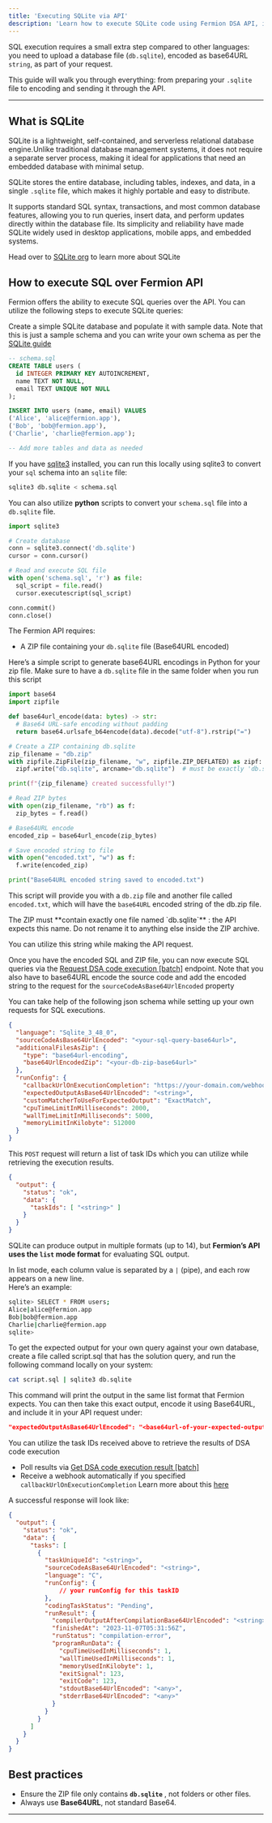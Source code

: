 ```yaml
---
title: 'Executing SQLite via API'
description: 'Learn how to execute SQLite code using Fermion DSA API, including preparing your database file and encoding it correctly.'
---
```


SQL execution requires a small extra step compared to other languages: you need to upload a database file (`db.sqlite`), encoded as base64URL `string`, as part of your request.

This guide will walk you through everything: from preparing your `.sqlite` file to encoding and sending it through the API.

---

## What is SQLite

SQLite is a lightweight, self-contained, and serverless relational database engine.Unlike traditional database management systems, it does not require a separate server process, making it ideal for applications that need an embedded database with minimal setup. 

SQLite stores the entire database, including tables, indexes, and data, in a single `.sqlite` file, which makes it highly portable and easy to distribute. 


It supports standard SQL syntax, transactions, and most common database features, allowing you to run queries, 
insert data, and perform updates directly within the database file. 
Its simplicity and reliability have made SQLite widely used in desktop applications, mobile apps, and embedded systems.

Head over to [SQLite org](https://sqlite.org/index.html) to learn more about SQLite

## How to execute SQL over Fermion API

Fermion offers the ability to execute SQL queries over the API. You can utilize the following steps to execute SQLite queries:

<Steps>
  <Step title="Create a sample SQLite database">

  Create a simple SQLite database and populate it with sample data. Note that this is just a sample schema and you can write your own schema 
  as per the [SQLite guide](https://sqlite.org/lang.html)

  ```sql
  -- schema.sql
  CREATE TABLE users (
    id INTEGER PRIMARY KEY AUTOINCREMENT,
    name TEXT NOT NULL,
    email TEXT UNIQUE NOT NULL
  );

  INSERT INTO users (name, email) VALUES
  ('Alice', 'alice@fermion.app'),
  ('Bob', 'bob@fermion.app'),
  ('Charlie', 'charlie@fermion.app');

  -- Add more tables and data as needed
  ```

  If you have [sqlite3](https://sqlite.org/index.html) installed, you can run this locally using sqlite3 to convert your `sql` schema into an `sqlite` file:

  ```bash
  sqlite3 db.sqlite < schema.sql
  ```

You can also utilize **python** scripts to convert your `schema.sql` file into a `db.sqlite` file.

  ```python
import sqlite3

# Create database
conn = sqlite3.connect('db.sqlite')
cursor = conn.cursor()

# Read and execute SQL file
with open('schema.sql', 'r') as file:
    sql_script = file.read()
    cursor.executescript(sql_script)

conn.commit()
conn.close()
```

  </Step>

  <Step title="Prepare Files for API Request">

  The Fermion API requires:

  - A ZIP file containing your `db.sqlite` file (Base64URL encoded)

  Here’s a simple script to generate base64URL encodings in Python for your zip file. Make sure to have a `db.sqlite` file in the same folder when you run this script

  ```python
import base64
import zipfile

def base64url_encode(data: bytes) -> str:
    # Base64 URL-safe encoding without padding
    return base64.urlsafe_b64encode(data).decode("utf-8").rstrip("=")

# Create a ZIP containing db.sqlite
zip_filename = "db.zip"
with zipfile.ZipFile(zip_filename, "w", zipfile.ZIP_DEFLATED) as zipf:
    zipf.write("db.sqlite", arcname="db.sqlite")  # must be exactly 'db.sqlite'

print(f"{zip_filename} created successfully!")

# Read ZIP bytes
with open(zip_filename, "rb") as f:
    zip_bytes = f.read()

# Base64URL encode
encoded_zip = base64url_encode(zip_bytes)

# Save encoded string to file
with open("encoded.txt", "w") as f:
    f.write(encoded_zip)

print("Base64URL encoded string saved to encoded.txt")
  ```
This script will provide you with a `db.zip` file and another file called `encoded.txt`, which will have the `base64URL` encoded string of the db.zip file. 

<Warning>
 The ZIP must **contain exactly one file named `db.sqlite`** : the API expects this name. Do not rename it to anything else inside the ZIP archive.
</Warning>

You can utilize this string while making the API request.

  </Step>

  <Step title="Make the API Request">

  Once you have the encoded SQL and ZIP file, you can now execute SQL queries via the [Request DSA code execution [batch]](/api-reference/dsa/get-dsa-code-execution-result-[batch]) endpoint.
  Note that you also have to base64URL encode the source code and add the encoded string to the request for the `sourceCodeAsBase64UrlEncoded` property

  You can take help of the following json schema while setting up your own requests for SQL executions.

  ```json
  {
    "language": "Sqlite_3_48_0",
    "sourceCodeAsBase64UrlEncoded": "<your-sql-query-base64url>",
    "additionalFilesAsZip": {
      "type": "base64url-encoding",
      "base64UrlEncodedZip": "<your-db-zip-base64url>"
    },
    "runConfig": {
      "callbackUrlOnExecutionCompletion": "https://your-domain.com/webhook/sqlite-result",
      "expectedOutputAsBase64UrlEncoded": "<string>",
      "customMatcherToUseForExpectedOutput": "ExactMatch",
      "cpuTimeLimitInMilliseconds": 2000,
      "wallTimeLimitInMilliseconds": 5000,
      "memoryLimitInKilobyte": 512000
    }
  }
  ```

  This `POST` request will return a list of task IDs which you can utilize while retrieving the execution results. 
  
  ```json
  {
    "output": {
      "status": "ok",
      "data": {
        "taskIds": [ "<string>" ]
      }
    }
  }
```


</Step>

<Step title="SQLite test cases">

SQLite can produce output in multiple formats (up to 14), but **Fermion’s API uses the `list` mode format** for evaluating SQL output.

In list mode, each column value is separated by a `|` (pipe), and each row appears on a new line.  
Here’s an example:

```bash
sqlite> SELECT * FROM users;
Alice|alice@fermion.app
Bob|bob@fermion.app
Charlie|charlie@fermion.app
sqlite>
```
To get the expected output for your own query against your own database, 
create a file called script.sql that has the solution query, and run the following command locally on your system:

```bash
cat script.sql | sqlite3 db.sqlite
```
This command will print the output in the same list format that Fermion expects.
You can then take this exact output, encode it using Base64URL, and include it in your API request under:

```json
"expectedOutputAsBase64UrlEncoded": "<base64url-of-your-expected-output>"
```

  </Step>

  <Step title="Retrieve results">

  You can utilize the task IDs received above to retrieve the results of DSA code execution

  - Poll results via [Get DSA code execution result [batch]](/api-reference/dsa/get-dsa-code-execution-result-[batch])
  - Receive a webhook automatically if you specified `callbackUrlOnExecutionCompletion` Learn more about this [here](/creating-io-coding-labs/api-usage#using-webhook-urls-for-instant-results-recommended)

  A successful response will look like:

  ```json
  {
    "output": {
      "status": "ok",
      "data": {
        "tasks": [
          {
            "taskUniqueId": "<string>",
            "sourceCodeAsBase64UrlEncoded": "<string>",
            "language": "C",
            "runConfig": {
                // your runConfig for this taskID
            },
            "codingTaskStatus": "Pending",
            "runResult": {
              "compilerOutputAfterCompilationBase64UrlEncoded": "<string>",
              "finishedAt": "2023-11-07T05:31:56Z",
              "runStatus": "compilation-error",
              "programRunData": {
                "cpuTimeUsedInMilliseconds": 1,
                "wallTimeUsedInMilliseconds": 1,
                "memoryUsedInKilobyte": 1,
                "exitSignal": 123,
                "exitCode": 123,
                "stdoutBase64UrlEncoded": "<any>",
                "stderrBase64UrlEncoded": "<any>"
              }
            }
          }
        ]
      }
    }
  }
  ```
  </Step>



</Steps>

## Best practices

- Ensure the ZIP file only contains **`db.sqlite`** , not folders or other files.
- Always use **Base64URL**, not standard Base64.

---
